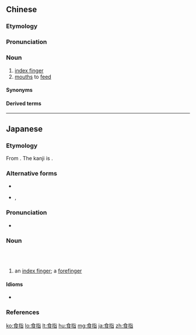 ==Chinese==
{{zh-forms}}

===Etymology===
{{rfe|zh}}

===Pronunciation===
{{zh-pron
|m=shízhǐ
|c=sik6 zi2
|mn=si̍t-chí
|cat=n
}}

===Noun===
{{zh-noun}}

# [[index finger]]
# [[mouth]]s to [[feed]]

====Synonyms====
{{zh-dial}}

====Derived terms====
{{zh-der|食指大動|食指浩繁}}

{{zh-cat|Fingers}}

----

==Japanese==
{{ja-kanjitab|yomi=irr|sort=ひとさし}}
{{ja-kanjitab|ひとさし|ゆび|yomi=irr|sort=ひとさしゆび}}
{{ja-kanjitab|しょく|し|yomi=o}}

===Etymology===
From {{der|ja|zh|食指|sort=しょくし}}. The kanji is {{juku|sort=ひとさしゆび}}.

===Alternative forms===
* {{ja-l|人差し指}}
* {{ja-l|人差し}}, {{ja-l|人差}}

===Pronunciation===
{{ja-pron|しょくし|dev=3|acc=1|acc2=0|acc_ref=DJR,SMK5,NHK|acc2_ref=DJR,NHK|y=ko}}
* {{hmp|lang=ja|食思|喞子|職司|sort=しょくし}}
{{ja-pron|ひとさしゆび|dev=1|acc=4|y=i}}
{{ja-pron|ひとさし|dev=1|acc=2|y=i}}

===Noun===
{{ja-noun|しょくし|hhira=しよくし}}<br>{{ja-altread|hira=ひとさしゆび}}<br>{{ja-altread|hira=ひとさし}}

# an [[index finger]]; a [[forefinger]]

====Idioms====
* {{ja-r|食%指が動く|しょく%し が うごく|feel a strong desire for}}

===References===
<references/>

{{C|ja|Fingers|sort=しょくし}}
[[ko:食指]]
[[lo:食指]]
[[lt:食指]]
[[hu:食指]]
[[mg:食指]]
[[ja:食指]]
[[zh:食指]]